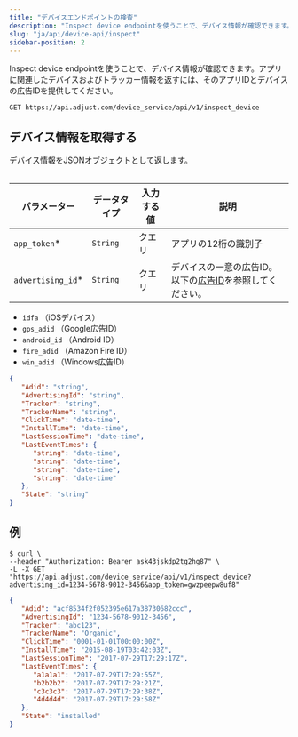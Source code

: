 ```yaml
---
title: "デバイスエンドポイントの検査"
description: "Inspect device endpointを使うことで、デバイス情報が確認できます。アプリに関連したデバイスおよびトラッカー情報を返すには、そのアプリIDとデバイスの広告IDを提供してください。"
slug: "ja/api/device-api/inspect"
sidebar-position: 2
---
```


Inspect device endpointを使うことで、デバイス情報が確認できます。アプリに関連したデバイスおよびトラッカー情報を返すには、そのアプリIDとデバイスの広告IDを提供してください。

```http
GET https://api.adjust.com/device_service/api/v1/inspect_device
```

## デバイス情報を取得する

デバイス情報をJSONオブジェクトとして返します。

<Table>

| パラメーター       | データタイプ | 入力する値 | 説明                                                                         |
| ------------------ | ------------ | ---------- | ---------------------------------------------------------------------------- |
| `app_token`\*      | `String`     | クエリ     | アプリの12桁の識別子                                                         |
| `advertising_id`\* | `String`     | クエリ     | デバイスの一意の広告ID。以下の[広告ID](#advertising-ids)を参照してください。 |

</Table> <Accordion title="広告ID">

-  `idfa` （iOSデバイス）
-  `gps_adid` （Google広告ID）
-  `android_id` （Android ID）
-  `fire_adid` （Amazon Fire ID）
-  `win_adid` （Windows広告ID）

</Accordion>

```json
{
   "Adid": "string",
   "AdvertisingId": "string",
   "Tracker": "string",
   "TrackerName": "string",
   "ClickTime": "date-time",
   "InstallTime": "date-time",
   "LastSessionTime": "date-time",
   "LastEventTimes": {
      "string": "date-time",
      "string": "date-time",
      "string": "date-time",
      "string": "date-time"
   },
   "State": "string"
}
```

## 例

```console
$ curl \
--header "Authorization: Bearer ask43jskdp2tg2hg87" \
-L -X GET "https://api.adjust.com/device_service/api/v1/inspect_device?advertising_id=1234-5678-9012-3456&app_token=gwzpeepw8uf8"
```

```json
{
   "Adid": "acf8534f2f052395e617a38730682ccc",
   "AdvertisingId": "1234-5678-9012-3456",
   "Tracker": "abc123",
   "TrackerName": "Organic",
   "ClickTime": "0001-01-01T00:00:00Z",
   "InstallTime": "2015-08-19T03:42:03Z",
   "LastSessionTime": "2017-07-29T17:29:17Z",
   "LastEventTimes": {
      "a1a1a1": "2017-07-29T17:29:55Z",
      "b2b2b2": "2017-07-29T17:29:21Z",
      "c3c3c3": "2017-07-29T17:29:38Z",
      "4d4d4d": "2017-07-29T17:29:58Z"
   },
   "State": "installed"
}
```
